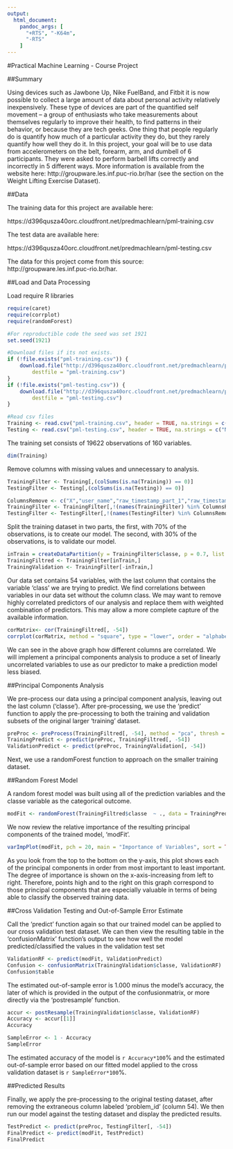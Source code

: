 ```yaml
---
output:
  html_document:
    pandoc_args: [
      "+RTS", "-K64m",
      "-RTS"
    ]
---
```


#Practical Machine Learning - Course Project

##Summary

Using devices such as Jawbone Up, Nike FuelBand, and Fitbit it is now possible to collect a large amount of data about personal activity relatively inexpensively. These type of devices are part of the quantified self movement – a group of enthusiasts who take measurements about themselves regularly to improve their health, to find patterns in their behavior, or because they are tech geeks. One thing that people regularly do is quantify how much of a particular activity they do, but they rarely quantify how well they do it. In this project, your goal will be to use data from accelerometers on the belt, forearm, arm, and dumbell of 6 participants. They were asked to perform barbell lifts correctly and incorrectly in 5 different ways. More information is available from the website here: http://groupware.les.inf.puc-rio.br/har (see the section on the Weight Lifting Exercise Dataset). 

##Data

The training data for this project are available here: 

https://d396qusza40orc.cloudfront.net/predmachlearn/pml-training.csv

The test data are available here: 

https://d396qusza40orc.cloudfront.net/predmachlearn/pml-testing.csv

The data for this project come from this source: http://groupware.les.inf.puc-rio.br/har.

##Load and Data Processing

Load require R libraries

```r
require(caret)
require(corrplot)
require(randomForest)

#For reproductible code the seed was set 1921
set.seed(1921)

#Download files if its not exists.
if (!file.exists("pml-training.csv")) {
    download.file("http://d396qusza40orc.cloudfront.net/predmachlearn/pml-training.csv", 
        destfile = "pml-training.csv")
}
if (!file.exists("pml-testing.csv")) {
    download.file("http://d396qusza40orc.cloudfront.net/predmachlearn/pml-testing.csv", 
        destfile = "pml-testing.csv")
}

#Read csv files 
Training <- read.csv("pml-training.csv", header = TRUE, na.strings = c("NA",""))
Testing <- read.csv("pml-testing.csv", header = TRUE, na.strings = c("NA",""))
```

The training set consists of 19622 observations of 160 variables.

```r
dim(Training)
```

Remove columns with missing values and unnecessary to analysis.

```r
TrainingFilter <- Training[,(colSums(is.na(Training)) == 0)]
TestingFilter <- Testing[,(colSums(is.na(Testing)) == 0)]

ColumnsRemove <- c("X","user_name","raw_timestamp_part_1","raw_timestamp_part_2","cvtd_timestamp","new_window")
TrainingFilter <- TrainingFilter[,!(names(TrainingFilter) %in% ColumnsRemove)]
TestingFilter <- TestingFilter[,!(names(TestingFilter) %in% ColumnsRemove)]
```

Split the training dataset in two parts, the first, with 70% of the observations, is to create our model. The second, with 30% of the observations, is to validate our model.

```r
inTrain = createDataPartition(y = TrainingFilter$classe, p = 0.7, list = FALSE)
TrainingFiltred <- TrainingFilter[inTrain,]
TrainingValidation <- TrainingFilter[-inTrain,]
```

Our data set contains 54 variables, with the last column that contains the variable 'class' we are trying to predict. We find correlations between variables in our data set without the column class. We may want to remove highly correlated predictors of our analysis and replace them with weighted combination of predictors. This may allow a more complete capture of the available information.

```r
corMatrix<- cor(TrainingFiltred[, -54])
corrplot(corMatrix, method = "square", type = "lower", order = "alphabet", tl.cex = 0.6)
```

We can see in the above graph how different columns are correlated. We will implement a principal components analysis to produce a set of linearly uncorrelated variables to use as our predictor to make a prediction model less biased.

##Principal Components Analysis

We pre-process our data using a principal component analysis, leaving out the last column (‘classe’). After pre-processing, we use the ‘predict’ function to apply the pre-processing to both the training and validation subsets of the original larger ‘training’ dataset.

```r
preProc <- preProcess(TrainingFiltred[, -54], method = "pca", thresh = 0.99)
TrainingPredict <- predict(preProc, TrainingFiltred[, -54])
ValidationPredict <- predict(preProc, TrainingValidation[, -54])
```

Next, we use a randomForest function to approach on the smaller training dataset. 

##Random Forest Model  

A random forest model was built using all of the prediction variables and the classe variable as the categorical outcome.

```r
modFit <- randomForest(TrainingFiltred$classe  ~ ., data = TrainingPredict)
```

We now review the relative importance of the resulting principal components of the trained model, ‘modFit’.

```r
varImpPlot(modFit, pch = 20, main = "Importance of Variables", sort = TRUE)
```

As you look from the top to the bottom on the y-axis, this plot shows each of the principal components in order from most important to least important. The degree of importance is shown on the x-axis-increasing from left to right. Therefore, points high and to the right on this graph correspond to those principal components that are especially valuable in terms of being able to classify the observed training data.

##Cross Validation Testing and Out-of-Sample Error Estimate

Call the ‘predict’ function again so that our trained model can be applied to our cross validation test dataset. We can then view the resulting table in the ‘confusionMatrix’ function’s output to see how well the model predicted/classified the values in the validation test set

```r
ValidationRF <- predict(modFit, ValidationPredict)
Confusion <- confusionMatrix(TrainingValidation$classe, ValidationRF)
Confusion$table
```

The estimated out-of-sample error is 1.000 minus the model’s accuracy, the later of which is provided in the output of the confusionmatrix, or more directly via the ‘postresample’ function.

```r
accur <- postResample(TrainingValidation$classe, ValidationRF)
Accuracy <- accur[[1]]
Accuracy

SampleError <- 1 - Accuracy
SampleError
```

The estimated accuracy of the model is `r Accuracy*100`% and the estimated out-of-sample error based on our fitted model applied to the cross validation dataset is `r SampleError*100`%.

##Predicted Results

Finally, we apply the pre-processing to the original testing dataset, after removing the extraneous column labeled ‘problem_id’ (column 54). We then run our model against the testing dataset and display the predicted results.

```r

TestPredict <- predict(preProc, TestingFilter[, -54])
FinalPredict <- predict(modFit, TestPredict)
FinalPredict
```


